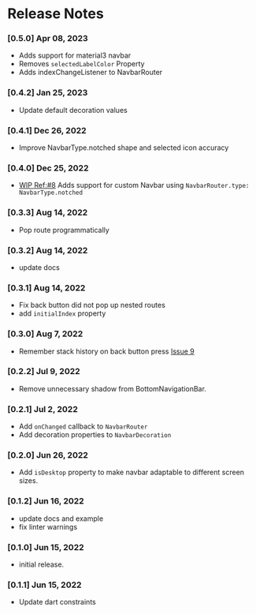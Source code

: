 
# Release Notes

### [0.5.0] Apr 08, 2023
- Adds support for material3 navbar
- Removes `selectedLabelColor` Property
- Adds indexChangeListener to NavbarRouter

### [0.4.2]  Jan 25, 2023
- Update default decoration values

### [0.4.1]  Dec 26, 2022
- Improve NavbarType.notched shape and selected icon accuracy

### [0.4.0]  Dec 25, 2022
- [WIP Ref:#8](https://github.com/maheshmnj/navbar_router/issues/8) Adds support for custom Navbar using `NavbarRouter.type: NavbarType.notched`

### [0.3.3]  Aug 14, 2022
- Pop route programmatically

### [0.3.2]  Aug 14, 2022
- update docs

### [0.3.1]  Aug 14, 2022

- Fix back button did not pop up nested routes
- add `initialIndex` property

### [0.3.0]  Aug 7, 2022
* Remember stack history on back button press [Issue 9](https://github.com/maheshmnj/navbar_router/issues/9)

### [0.2.2]  Jul 9, 2022
* Remove unnecessary shadow from BottomNavigationBar.

### [0.2.1]  Jul 2, 2022
* Add `onChanged` callback to `NavbarRouter`
* Add decoration properties to `NavbarDecoration`

### [0.2.0]  Jun 26, 2022
* Add `isDesktop` property to make navbar adaptable
  to different screen sizes.

### [0.1.2]  Jun 16, 2022
* update docs and example
* fix linter warnings

### [0.1.0]  Jun 15, 2022
* initial release.

### [0.1.1]  Jun 15, 2022
* Update dart constraints
